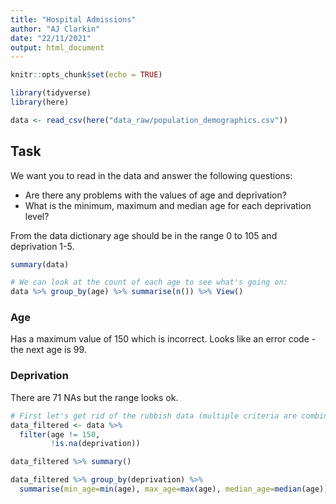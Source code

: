```yaml
---
title: "Hospital Admissions"
author: "AJ Clarkin"
date: "22/11/2021"
output: html_document
---
```


```r
knitr::opts_chunk$set(echo = TRUE)
```


```r

library(tidyverse)
library(here)

data <- read_csv(here("data_raw/population_demographics.csv"))


```



## Task
We want you to read in the data and answer the following questions:

- Are there any problems with the values of age and deprivation?
- What is the minimum, maximum and median age for each deprivation level?


From the data dictionary age should be in the range 0 to 105 and deprivation 1-5.

```r

summary(data)

# We can look at the count of each age to see what's going on:
data %>% group_by(age) %>% summarise(n()) %>% View()


```
### Age
Has a maximum value of 150 which is incorrect. Looks like an error code - the next age is 99.


### Deprivation
There are 71 NAs but the range looks ok.


```r

# First let's get rid of the rubbish data (multiple criteria are combined with AND)
data_filtered <- data %>% 
  filter(age != 150,
         !is.na(deprivation))

data_filtered %>% summary()

data_filtered %>% group_by(deprivation) %>% 
  summarise(min_age=min(age), max_age=max(age), median_age=median(age))



```

